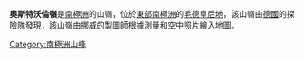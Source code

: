 {{Coord|73|6|S|1|35|W|source:GNIS|display=title}}

'''奧斯特沃倫嶺'''是[[南極洲|南極洲]]的山嶺，位於[[東部南極洲|東部南極洲]]的[[毛德皇后地|毛德皇后地]]，該山嶺由[[德國|德國]]的探險隊發現，該山嶺由[[挪威|挪威]]的製圖師根據測量和空中照片繪入地圖。

{{Antarctica-geo-stub}}
[[Category:南極洲山峰|Category:南極洲山峰]]